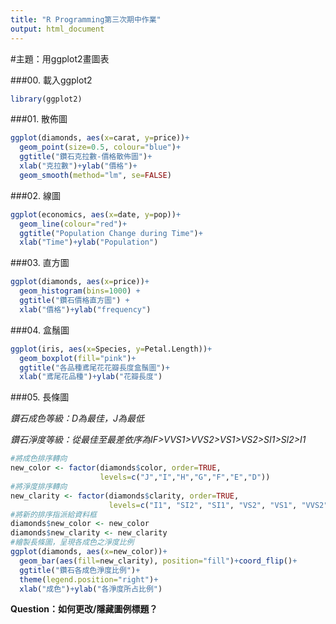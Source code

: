 ```yaml
---
title: "R Programming第三次期中作業"
output: html_document
---
```


#主題：用ggplot2畫圖表

###00. 載入ggplot2
```R
library(ggplot2)
```

###01. 散佈圖
```R
ggplot(diamonds, aes(x=carat, y=price))+
  geom_point(size=0.5, colour="blue")+
  ggtitle("鑽石克拉數-價格散佈圖")+
  xlab("克拉數")+ylab("價格")+
  geom_smooth(method="lm", se=FALSE)
```

###02. 線圖

```R
ggplot(economics, aes(x=date, y=pop))+
  geom_line(colour="red")+
  ggtitle("Population Change during Time")+
  xlab("Time")+ylab("Population")
```

###03. 直方圖
```R
ggplot(diamonds, aes(x=price))+
  geom_histogram(bins=1000) +
  ggtitle("鑽石價格直方圖") +
  xlab("價格")+ylab("frequency")
```

###04. 盒鬚圖
```R
ggplot(iris, aes(x=Species, y=Petal.Length))+
  geom_boxplot(fill="pink")+
  ggtitle("各品種鳶尾花花瓣長度盒鬚圖")+
  xlab("鳶尾花品種")+ylab("花瓣長度")
```

###05. 長條圖

*鑽石成色等級：D為最佳，J為最低*

*鑽石淨度等級：從最佳至最差依序為IF>VVS1>VVS2>VS1>VS2>SI1>Sl2>I1*

```R
#將成色排序轉向
new_color <- factor(diamonds$color, order=TRUE,  
                    levels=c("J","I","H","G","F","E","D"))
#將淨度排序轉向
new_clarity <- factor(diamonds$clarity, order=TRUE, 
                      levels=c("I1", "SI2", "SI1", "VS2", "VS1", "VVS2", "VVS1", "IF"))
#將新的排序指派給資料框
diamonds$new_color <- new_color
diamonds$new_clarity <- new_clarity
#繪製長條圖，呈現各成色之淨度比例
ggplot(diamonds, aes(x=new_color))+
  geom_bar(aes(fill=new_clarity), position="fill")+coord_flip()+
  ggtitle("鑽石各成色淨度比例")+
  theme(legend.position="right")+
  xlab("成色")+ylab("各淨度所占比例")
```

**Question：如何更改/隱藏圖例標題？**